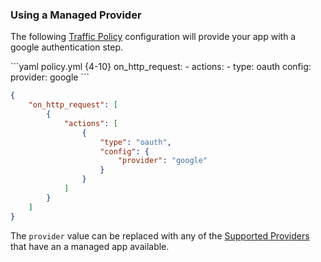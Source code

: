 ### Using a Managed Provider

The following [Traffic Policy](/traffic-policy/)
configuration will provide your app with a google authentication step.

<CodeGroup>
```yaml policy.yml {4-10}
on_http_request:
  - actions:
      - type: oauth
        config:
          provider: google
```

```json policy.json {5-10}
{
	"on_http_request": [
		{
			"actions": [
				{
					"type": "oauth",
					"config": {
						"provider": "google"
					}
				}
			]
		}
	]
}
```

</CodeGroup>

The `provider` value can be replaced with any of the [Supported Providers](/traffic-policy/actions/oauth/#supported-providers) that have an
a managed app available.
